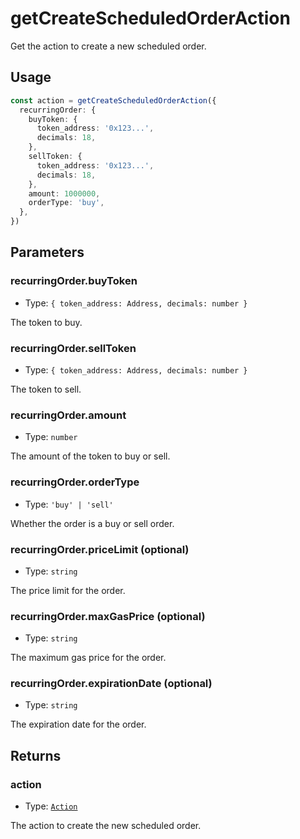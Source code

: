 # getCreateScheduledOrderAction

Get the action to create a new scheduled order.

## Usage

```typescript copy
const action = getCreateScheduledOrderAction({
  recurringOrder: {
    buyToken: {
      token_address: '0x123...',
      decimals: 18,
    },
    sellToken: {
      token_address: '0x123...',
      decimals: 18,
    },
    amount: 1000000,
    orderType: 'buy',
  },
})
```

## Parameters

### recurringOrder.buyToken

- Type: `{ token_address: Address, decimals: number }`

The token to buy.

### recurringOrder.sellToken

- Type: `{ token_address: Address, decimals: number }`

The token to sell.

### recurringOrder.amount

- Type: `number`

The amount of the token to buy or sell.

### recurringOrder.orderType

- Type: `'buy' | 'sell'`

Whether the order is a buy or sell order.

### recurringOrder.priceLimit (optional)

- Type: `string`

The price limit for the order.

### recurringOrder.maxGasPrice (optional)

- Type: `string`

The maximum gas price for the order.

### recurringOrder.expirationDate (optional)

- Type: `string`

The expiration date for the order.

## Returns

### action

- Type: [`Action`](/module-sdk/glossary/types.mdx#action)

The action to create the new scheduled order.
